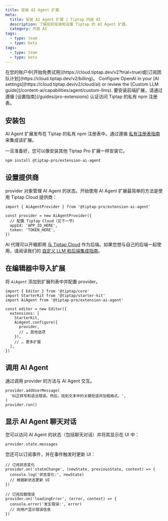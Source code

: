 ```yaml
---
title: 安装 AI Agent 扩展
meta:
  title: 安装 AI Agent 扩展 | Tiptap 内容 AI
  description: 了解如何安装和设置 Tiptap 的 AI Agent 扩展。
  category: 内容 AI
tags:
  - type: team
  - type: beta
tags:
  - type: team
  - type: beta
---
```



<Requirements>
    <RequirementItem label="1. Activate trial or subscribe">
        在您的账户中[开始免费试用](https://cloud.tiptap.dev/v2?trial=true)或[订阅团队计划](https://cloud.tiptap.dev/v2/billing)。
    </RequirementItem>
  <RequirementItem label="2. Integrate an AI provider">
    Configure OpenAI in your [AI settings](https://cloud.tiptap.dev/v2/cloud/ai) or review the
    [Custom LLM guide](/content-ai/capabilities/agent/custom-llms).
  </RequirementItem>
  <RequirementItem label="3. 从私有注册表安装">
    要安装前端扩展，请通过遵循 [设置指南](/guides/pro-extensions) 认证访问 Tiptap 的私有 npm 注册表。
  </RequirementItem>
</Requirements>

## 安装包

AI Agent 扩展发布在 Tiptap 的私有 npm 注册表中。通过遵循 [私有注册表指南](/guides/pro-extensions) 来集成该扩展。

一旦准备好，您可以像安装其他 Tiptap Pro 扩展一样安装它。

```bash
npm install @tiptap-pro/extension-ai-agent
```

## 设置提供商

provider 对象管理 AI Agent 的状态。开始使用 AI Agent 扩展最简单的方法是使用 Tiptap Cloud 提供商：

```tsx
import { AiAgentProvider } from '@tiptap-pro/extension-ai-agent'

const provider = new AiAgentProvider({
  // 配置 Tiptap Cloud（见下一节）
  appId: 'APP_ID_HERE',
  token: 'TOKEN_HERE',
})
```

AI 代理可以开箱即用 [与 Tiptap Cloud](/content-ai/capabilities/agent/use-with-content-ai-cloud) 作为后端。如果您想与自己的后端一起使用，请阅读我们的 [自定义 LLM 和后端集成指南](/content-ai/capabilities/agent/custom-llms)。

## 在编辑器中导入扩展

将 `AiAgent` 添加到扩展列表中并配置 provider。

```tsx
import { Editor } from '@tiptap/core'
import StarterKit from '@tiptap/starter-kit'
import AiAgent from '@tiptap-pro/extension-ai-agent'

const editor = new Editor({
  extensions: [
    StarterKit,
    AiAgent.configure({
      provider,
      // … 其他选项
    }),
    // … 更多扩展
  ],
})
```

## 调用 AI Agent

通过调用 provider 的方法与 AI Agent 交互。

```tsx
provider.addUserMessage(
  '纠正拼写和语法错误。然后，找到文本中的关键短语并加粗格式。',
)
provider.run()
```

## 显示 AI Agent 聊天对话

您可以访问 AI Agent 的状态（包括聊天对话）并将其显示在 UI 中：

```tsx
provider.state.messages
```

您还可以订阅事件，并在事件触发时更新 UI：

```tsx
// 订阅状态变化
provider.on('stateChange', (newState, previousState, context) => {
  console.log('状态变化:', newState)
  // 根据新状态更新 UI
})

// 订阅加载错误
provider.on('loadingError', (error, context) => {
  console.error('发生错误:', error)
  // 向用户显示错误信息
})
```